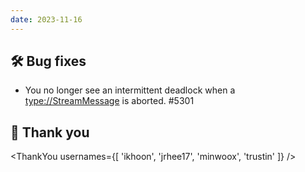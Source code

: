 ```yaml
---
date: 2023-11-16
---
```


## 🛠️ Bug fixes

- You no longer see an intermittent deadlock when a <type://StreamMessage> is aborted. #5301

## 🙇 Thank you

<ThankYou usernames={[
  'ikhoon',
  'jrhee17',
  'minwoox',
  'trustin'
]} />